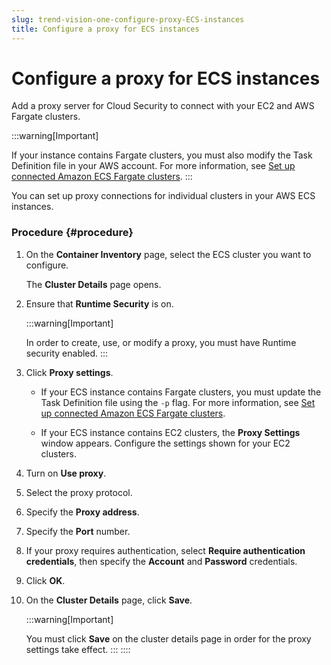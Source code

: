 ```yaml
---
slug: trend-vision-one-configure-proxy-ECS-instances
title: Configure a proxy for ECS instances
---
```

# Configure a proxy for ECS instances

Add a proxy server for Cloud Security to connect with your EC2 and AWS Fargate clusters.

:::warning[Important]

If your instance contains Fargate clusters, you must also modify the Task Definition file in your AWS account. For more information, see [Set up connected Amazon ECS Fargate clusters](fargate-clusters-amazon-ecs.mdx).
:::

You can set up proxy connections for individual clusters in your AWS ECS instances.

### Procedure {#procedure}

1.  On the **Container Inventory** page, select the ECS cluster you want to configure.

    The **Cluster Details** page opens.

2.  Ensure that **Runtime Security** is on.

    :::warning[Important]

    In order to create, use, or modify a proxy, you must have Runtime security enabled.
    :::

3.  Click **Proxy settings**.

    - If your ECS instance contains Fargate clusters, you must update the Task Definition file using the `-p` flag. For more information, see [Set up connected Amazon ECS Fargate clusters](fargate-clusters-amazon-ecs.mdx).

    - If your ECS instance contains EC2 clusters, the **Proxy Settings** window appears. Configure the settings shown for your EC2 clusters.

4.  Turn on **Use proxy**.

5.  Select the proxy protocol.

6.  Specify the **Proxy address**.

7.  Specify the **Port** number.

8.  If your proxy requires authentication, select **Require authentication credentials**, then specify the **Account** and **Password** credentials.

9.  Click **OK**.

10. On the **Cluster Details** page, click **Save**.

    :::warning[Important]

    You must click **Save** on the cluster details page in order for the proxy settings take effect.
    :::
::::

